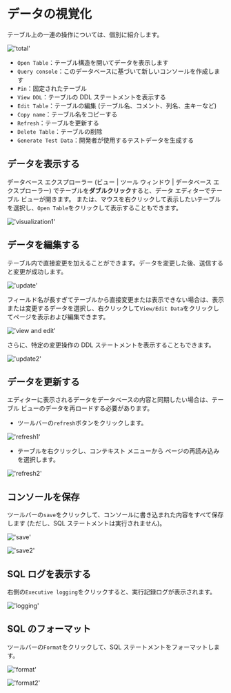# データの視覚化

テーブル上の一連の操作については、個別に紹介します。

!['total'](/image/connection-manage/total.png)

- `Open Table`：テーブル構造を開いてデータを表示します
- `Query console`：このデータベースに基づいて新しいコンソールを作成します
- `Pin`：固定されたテーブル
- `View DDL`：テーブルの DDL ステートメントを表示する
- `Edit Table`：テーブルの編集 (テーブル名、コメント、列名、主キーなど)
- `Copy name`：テーブル名をコピーする
- `Refresh`：テーブルを更新する
- `Delete Table`：テーブルの削除
- `Generate Test Data`：開発者が使用するテストデータを生成する

## データを表示する

データベース エクスプローラー (ビュー | ツール ウィンドウ | データベース エクスプローラー) でテーブルを**ダブルクリック**すると、データ エディターでテーブル ビューが開きます。
または、マウスを右クリックして表示したいテーブルを選択し、`Open Table`をクリックして表示することもできます。

!['visualization1'](/image/connection-manage/visualization1.png)

## データを編集する

テーブル内で直接変更を加えることができます。データを変更した後、送信すると変更が成功します。

!['update'](/image/connection-manage/directUpdate.png)

フィールド名が長すぎてテーブルから直接変更または表示できない場合は、表示または変更するデータを選択し、右クリックして`View/Edit Data`をクリックしてページを表示および編集できます。

!['view and edit'](/image/connection-manage/VE_data.png)

さらに、特定の変更操作の DDL ステートメントを表示することもできます。

!['update2'](/image/connection-manage/update2.png)


## データを更新する

エディターに表示されるデータをデータベースの内容と同期したい場合は、テーブル ビューのデータを再ロードする必要があります。

- ツールバーの`refresh`ボタンをクリックします。

!['refresh1'](/image/connection-manage/refresh1.png)

- テーブルを右クリックし、コンテキスト メニューから ページの再読み込み を選択します。

!['refresh2'](/image/connection-manage/refresh2.png)

## コンソールを保存

ツールバーの`save`をクリックして、コンソールに書き込まれた内容をすべて保存します (ただし、SQL ステートメントは実行されません)。

!['save'](/image/connection-manage/save.png)

!['save2'](/image/connection-manage/save2.png)

## SQL ログを表示する

右側の`Executive logging`をクリックすると、実行記録ログが表示されます。

!['logging'](/image/connection-manage/logging.png)

## SQL のフォーマット

ツールバーの`Format`をクリックして、SQL ステートメントをフォーマットします。

!['format'](/image/connection-manage/format.png)

!['format2'](/image/connection-manage/format2.png)


